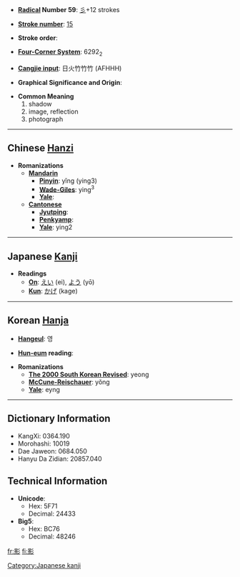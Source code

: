 * '''[[Wiktionary:Chinese radical index| Radical]] Number 59''': [[Wiktionary:Chinese radical index 彡|彡]]+12 strokes

* '''[[Wiktionary:Chinese total strokes index|Stroke number]]''': [[Wiktionary:Chinese total strokes index 15|15]]

* '''Stroke order''': 

* '''[[Wiktionary:Chinese four corner index|Four-Corner System]]''': 6292<sub>2</sub>

* '''[[Wiktionary:Chinese Cangjie index|Cangjie input]]''': 日火竹竹竹 (AFHHH)

* '''Graphical Significance and Origin''': 

* '''Common Meaning'''
*#shadow
*# image, reflection
*# photograph


----

== Chinese [[Hanzi]] ==

* '''Romanizations'''
** '''[[Mandarin]]'''
*** '''[[Pinyin]]''': yǐng (ying3)
*** '''[[Wade-Giles]]''': ying<sup>3</sup>
*** '''[[Yale]]''': 
** '''[[Cantonese]]'''
*** '''[[Jyutping]]''':
*** '''[[Penkyamp]]''': 
*** '''[[Yale]]''': ying2


----

== Japanese [[Kanji]] ==

* '''Readings'''
** '''[[On]]''': [[えい]] (ei), [[よう]] (yō)
** '''[[Kun]]''': [[かげ]] (kage)


----

== Korean [[Hanja]] ==

* '''[[Hangeul]]''': 영

* '''[[Hun-eum]] reading''': 

* '''Romanizations'''
** '''[[The 2000 South Korean Revised Romanization|The 2000 South Korean Revised]]''': yeong
** '''[[McCune-Reischauer]]''': yŏng
** '''[[Yale]]''': eyng

----

== Dictionary Information ==

* KangXi: 0364.190
* Morohashi: 10019
* Dae Jaweon: 0684.050
* Hanyu Da Zidian: 20857.040

== Technical Information ==

* '''Unicode''':
** Hex: 5F71
** Decimal: 24433
* '''Big5''':
** Hex: BC76
** Decimal: 48246

[[Category:Japanese kanji]]

[[fr:影]]
[[fi:影]]